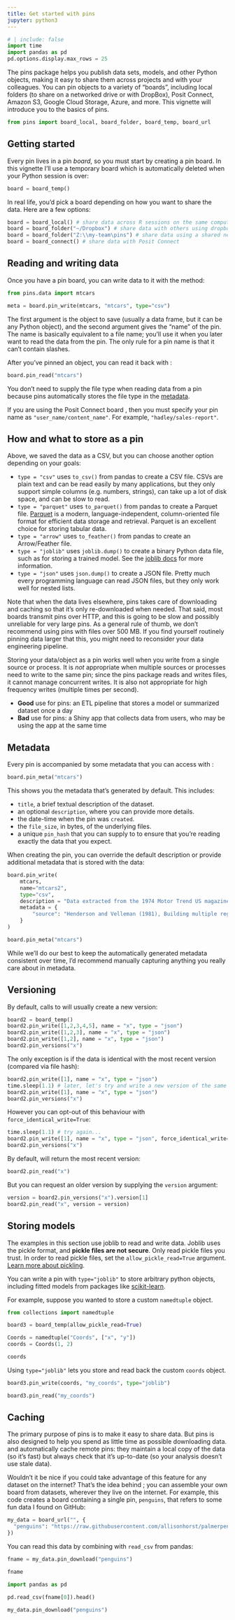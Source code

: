 ```yaml
---
title: Get started with pins
jupyter: python3
---
```


```python
# | include: false
import time
import pandas as pd
pd.options.display.max_rows = 25
```

The pins package helps you publish data sets, models, and other Python objects, making it easy to share them across projects and with your colleagues.
You can pin objects to a variety of "boards", including local folders (to share on a networked drive or with DropBox), Posit Connect, Amazon S3,
Google Cloud Storage, Azure, and more.
This vignette will introduce you to the basics of pins.

```python
from pins import board_local, board_folder, board_temp, board_url
```

## Getting started

Every pin lives in a pin *board*, so you must start by creating a pin board.
In this vignette I'll use a temporary board which is automatically deleted when your Python session is over:

```python
board = board_temp()
```

In real life, you'd pick a board depending on how you want to share the data.
Here are a few options:


```python
board = board_local() # share data across R sessions on the same computer
board = board_folder("~/Dropbox") # share data with others using dropbox
board = board_folder("Z:\\my-team\pins") # share data using a shared network drive
board = board_connect() # share data with Posit Connect
```


## Reading and writing data

Once you have a pin board, you can write data to it with the [](`~pins.boards.BaseBoard.pin_write`) method:

```python
from pins.data import mtcars

meta = board.pin_write(mtcars, "mtcars", type="csv")
```

The first argument is the object to save (usually a data frame, but it can be any Python object), and the second argument gives the "name" of the pin.
The name is basically equivalent to a file name; you'll use it when you later want to read the data from the pin.
The only rule for a pin name is that it can't contain slashes.

After you've pinned an object, you can read it back with [](`~pins.boards.BaseBoard.pin_read`):

```python
board.pin_read("mtcars")
```

You don't need to supply the file type when reading data from a pin because pins automatically stores the file type in the [metadata](#metadata).

::: {.callout-note}
If you are using the Posit Connect board [](`~pins.board_connect`), then you must specify your pin name as
`"user_name/content_name"`. For example, `"hadley/sales-report"`.
:::

## How and what to store as a pin

Above, we saved the data as a CSV, but you can choose another option depending on your goals:

-   `type = "csv"` uses `to_csv()` from pandas to create a CSV file. CSVs are plain text and can be read easily by many applications, but they only support simple columns (e.g. numbers, strings), can take up a lot of disk space, and can be slow to read.
-   `type = "parquet"` uses `to_parquet()` from pandas to create a Parquet file. [Parquet](https://parquet.apache.org/) is a modern, language-independent, column-oriented file format for efficient data storage and retrieval. Parquet is an excellent choice for storing tabular data.
-   `type = "arrow"` uses `to_feather()` from pandas to create an Arrow/Feather file.
-   `type = "joblib"` uses `joblib.dump()` to create a binary Python data file, such as for storing a trained model. See the [joblib docs](https://joblib.readthedocs.io/en/latest/) for more information.
-   `type = "json"` uses `json.dump()` to create a JSON file. Pretty much every programming language can read JSON files, but they only work well for nested lists.

Note that when the data lives elsewhere, pins takes care of downloading and caching so that it's only re-downloaded when needed.
That said, most boards transmit pins over HTTP, and this is going to be slow and possibly unreliable for very large pins.
As a general rule of thumb, we don't recommend using pins with files over 500 MB.
If you find yourself routinely pinning data larger that this, you might need to reconsider your data engineering pipeline.

Storing your data/object as a pin works well when you write from a single source or process. It is _not_ appropriate when multiple sources or processes need to write to the same pin; since the pins package reads and writes files, it cannot manage concurrent writes. It is also not appropriate for high frequency writes (multiple times per second).

- **Good** use for pins: an ETL pipeline that stores a model or summarized dataset once a day
- **Bad** use for pins: a Shiny app that collects data from users, who may be using the app at the same time

## Metadata


Every pin is accompanied by some metadata that you can access with [](`~pins.boards.BaseBoard.pin_meta`):

```python
board.pin_meta("mtcars")
```

This shows you the metadata that’s generated by default. This includes:

* `title`, a brief textual description of the dataset.
* an optional `description`, where you can provide more details.
* the date-time when the pin was `created`.
* the `file_size`, in bytes, of the underlying files.
* a unique `pin_hash` that you can supply to [](`~pins.boards.BaseBoard.pin_read`) to ensure that you’re reading exactly the data that you expect.

When creating the pin, you can override the default description or provide additional metadata that is stored with the data:

```python
board.pin_write(
    mtcars,
    name="mtcars2",
    type="csv",
    description = "Data extracted from the 1974 Motor Trend US magazine, and comprises fuel consumption and 10 aspects of automobile design and performance for 32 automobiles (1973–74 models).",
    metadata = {
        "source": "Henderson and Velleman (1981), Building multiple regression models interactively. Biometrics, 37, 391–411."
    }
)
```

```python
board.pin_meta("mtcars")
```

While we’ll do our best to keep the automatically generated metadata consistent over time, I’d recommend manually capturing anything you really care about in metadata.


## Versioning

By default, calls to [](`~pins.boards.BaseBoard.pin_write`) will usually create a new version:

```python
board2 = board_temp()
board2.pin_write([1,2,3,4,5], name = "x", type = "json")
board2.pin_write([1,2,3], name = "x", type = "json")
board2.pin_write([1,2], name = "x", type = "json")
board2.pin_versions("x")
```

The only exception is if the data is identical with the most recent version (compared via file hash):

```python
board2.pin_write([1], name = "x", type = "json")
time.sleep(1.1) # later, let's try and write a new version of the same data...
board2.pin_write([1], name = "x", type = "json")
board2.pin_versions("x")
```


However you can opt-out of this behaviour with `force_identical_write=True`:
```python
time.sleep(1.1) # try again...
board2.pin_write([1], name = "x", type = "json", force_identical_write=True)
board2.pin_versions("x")
```

By default, [](`~pins.boards.BaseBoard.pin_read`) will return the most recent version:

```python
board2.pin_read("x")
```

But you can request an older version by supplying the `version` argument:

```python
version = board2.pin_versions("x").version[1]
board2.pin_read("x", version = version)
```

## Storing models

::: {.callout-warning}
The examples in this section use joblib to read and write data. Joblib uses the pickle format, and **pickle files are not secure**. Only read pickle files you trust. In order to read pickle files, set the `allow_pickle_read=True` argument. [Learn more about pickling](https://docs.python.org/3/library/pickle.html).
:::

You can write a pin with `type="joblib"` to store arbitrary python objects, including fitted models from packages like [scikit-learn](https://scikit-learn.org/).

For example, suppose you wanted to store a custom `namedtuple` object.

```python
from collections import namedtuple

board3 = board_temp(allow_pickle_read=True)

Coords = namedtuple("Coords", ["x", "y"])
coords = Coords(1, 2)

coords
```

Using `type="joblib"` lets you store and read back the custom `coords` object.

```python
board3.pin_write(coords, "my_coords", type="joblib")

board3.pin_read("my_coords")
```


## Caching

The primary purpose of pins is to make it easy to share data.
But pins is also designed to help you spend as little time as possible downloading data.
[](`~pins.boards.BaseBoard.pin_read`) and [](`~pins.boards.BaseBoard.pin_download`) automatically cache remote pins: they maintain a local copy of the data (so it's fast) but always check that it's up-to-date (so your analysis doesn't use stale data).

Wouldn't it be nice if you could take advantage of this feature for any dataset on the internet?
That's the idea behind [](`~pins.board_url`); you can assemble your own board from datasets, wherever they live on the internet.
For example, this code creates a board containing a single pin, `penguins`, that refers to some fun data I found on GitHub:

```python
my_data = board_url("", {
  "penguins": "https://raw.githubusercontent.com/allisonhorst/palmerpenguins/master/inst/extdata/penguins_raw.csv"
})
```

You can read this data by combining [](`~pins.boards.BaseBoard.pin_download`) with `read_csv` from pandas:

```python
fname = my_data.pin_download("penguins")

fname

```

```python
import pandas as pd

pd.read_csv(fname[0]).head()
```

```python
my_data.pin_download("penguins")
```
